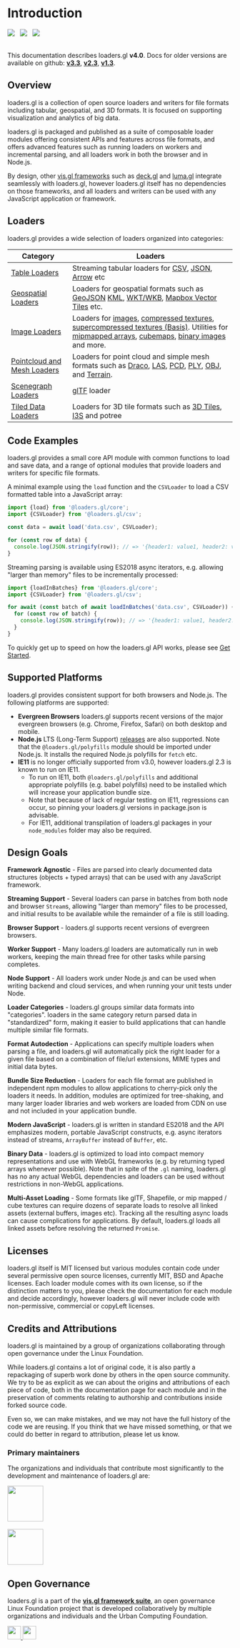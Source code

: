 # Introduction

<img src="https://badge.fury.io/js/%40loaders.gl%2Fcore.svg" /> &nbsp;
<img src="https://img.shields.io/badge/License-MIT-green.svg" /> &nbsp;
<img src="https://img.shields.io/npm/dm/@loaders.gl/core.svg" />  &nbsp; &nbsp; &nbsp;
<br />
<br />

This documentation describes loaders.gl **v4.0**. Docs for older versions are available on github:
**[v3.3](https://github.com/visgl/loaders.gl/blob/3.3-release/docs/README.md)**,
**[v2.3](https://github.com/visgl/loaders.gl/blob/2.3-release/docs/README.md)**,
**[v1.3](https://github.com/visgl/loaders.gl/blob/1.3-release/docs/README.md)**.

## Overview

loaders.gl is a collection of open source loaders and writers for file formats including tabular, geospatial, and 3D formats. It is focused on supporting visualization and analytics of big data. 

loaders.gl is packaged and published as a suite of composable loader modules offering consistent APIs and features across file formats, and offers advanced features such as running loaders on workers and incremental parsing, and all loaders work in both the browser and in Node.js.

By design, other [vis.gl frameworks](https://vis.gl/frameworks) such as [deck.gl](https://deck.gl) and [luma.gl](https://luma.gl) integrate seamlessly with loaders.gl, however loaders.gl itself has no dependencies on those frameworks, and all loaders and writers can be used with any JavaScript application or framework.

## Loaders

loaders.gl provides a wide selection of loaders organized into categories:

| Category                                                         | Loaders                                                                                                                                                                                                                                                                                                                                                                                                                                                                              |
| ---------------------------------------------------------------- | ------------------------------------------------------------------------------------------------------------------------------------------------------------------------------------------------------------------------------------------------------------------------------------------------------------------------------------------------------------------------------------------------------------------------------------------------------------------------------------ |
| [Table Loaders](docs/specifications/category-table)              | Streaming tabular loaders for [CSV](modules/csv/docs/api-reference/csv-loader), [JSON](modules/json/docs/api-reference/json-loader), [Arrow](modules/arrow/docs/api-reference/arrow-loader) etc                                                                                                                                                                                                                                                                                      |
| [Geospatial Loaders](docs/specifications/category-gis)           | Loaders for geospatial formats such as [GeoJSON](/docs/modules/json/api-reference/geojson-loader) [KML](modules/kml/docs/api-reference/kml-loader), [WKT/WKB](modules/wkt/docs/api-reference/wkt-loader), [Mapbox Vector Tiles](modules/mvt/docs/api-reference/mvt-loader) etc.                                                                                                                                                                                                   |
| [Image Loaders](docs/specifications/category-image)              | Loaders for [images](modules/images/docs/api-reference/image-loader), [compressed textures](modules/textures/docs/api-reference/compressed-texture-loader), [supercompressed textures (Basis)](modules/textures/docs/api-reference/basis-loader). Utilities for [mipmapped arrays](/docs/modules/textures/api-reference/load-image-array), [cubemaps](/docs/modules/textures/api-reference/load-image-cube), [binary images](/docs/modules/images/api-reference/binary-image-api) and more. |
| [Pointcloud and Mesh Loaders](docs/specifications/category-mesh) | Loaders for point cloud and simple mesh formats such as [Draco](modules/draco/docs/api-reference/draco-loader), [LAS](modules/las/docs/api-reference/las-loader), [PCD](modules/pcd/docs/api-reference/pcd-loader), [PLY](modules/ply/docs/api-reference/ply-loader), [OBJ](modules/obj/docs/api-reference/obj-loader), and [Terrain](modules/terrain/docs/api-reference/terrain-loader).                                                                                            |
| [Scenegraph Loaders](docs/specifications/category-scenegraph)    | [glTF](modules/gltf/docs/api-reference/gltf-loader) loader                                                                                                                                                                                                                                                                                                                                                                                                                           |
| [Tiled Data Loaders](docs/specifications/category-3d-tiles)         | Loaders for 3D tile formats such as [3D Tiles](/docs/modules/3d-tiles/api-reference/tiles-3d-loader), [I3S](/docs/modules/i3s/api-reference/i3s-loader) and potree                                                                                                                                                                                                                                                                                                                             |

## Code Examples

loaders.gl provides a small core API module with common functions to load and save data, and a range of optional modules that provide loaders and writers for specific file formats.

A minimal example using the `load` function and the `CSVLoader` to load a CSV formatted table into a JavaScript array:

```typescript
import {load} from '@loaders.gl/core';
import {CSVLoader} from '@loaders.gl/csv';

const data = await load('data.csv', CSVLoader);

for (const row of data) {
  console.log(JSON.stringify(row)); // => '{header1: value1, header2: value2}'
}
```

Streaming parsing is available using ES2018 async iterators, e.g. allowing "larger than memory" files to be incrementally processed:

```typescript
import {loadInBatches} from '@loaders.gl/core';
import {CSVLoader} from '@loaders.gl/csv';

for await (const batch of await loadInBatches('data.csv', CSVLoader)) {
  for (const row of batch) {
    console.log(JSON.stringify(row)); // => '{header1: value1, header2: value2}'
  }
}
```

To quickly get up to speed on how the loaders.gl API works, please see [Get Started](docs/developer-guide/get-started).

## Supported Platforms

loaders.gl provides consistent support for both browsers and Node.js. The following platforms are supported:

- **Evergreen Browsers** loaders.gl supports recent versions of the major evergreen browsers (e.g. Chrome, Firefox, Safari) on both desktop and mobile.
- **Node.js** LTS (Long-Term Support) [releases](https://nodejs.org/en/about/releases/) are also supported. Note that the `@loaders.gl/polyfills` module should be imported under Node.js. It installs the required Node.js polyfills for `fetch` etc.
- **IE11** is no longer officially supported from v3.0, however loaders.gl 2.3 is known to run on IE11.
  - To run on IE11, both `@loaders.gl/polyfills` and additional appropriate polyfills (e.g. babel polyfills) need to be installed which will increase your application bundle size.
  - Note that because of lack of regular testing on IE11, regressions can occur, so pinning your loaders.gl versions in package.json is advisable.
  - For IE11, additional transpilation of loaders.gl packages in your `node_modules` folder may also be required.
## Design Goals

**Framework Agnostic** - Files are parsed into clearly documented data structures (objects + typed arrays) that can be used with any JavaScript framework.

**Streaming Support** - Several loaders can parse in batches from both node and browser `Stream`s, allowing "larger than memory" files to be processed, and initial results to be available while the remainder of a file is still loading.

**Browser Support** - loaders.gl supports recent versions of evergreen browsers.

**Worker Support** - Many loaders.gl loaders are automatically run in web workers, keeping the main thread free for other tasks while parsing completes.

**Node Support** - All loaders work under Node.js and can be used when writing backend and cloud services, and when running your unit tests under Node.

**Loader Categories** - loaders.gl groups similar data formats into "categories". loaders in the same category return parsed data in "standardized" form, making it easier to build applications that can handle multiple similar file formats.

**Format Autodection** - Applications can specify multiple loaders when parsing a file, and loaders.gl will automatically pick the right loader for a given file based on a combination of file/url extensions, MIME types and initial data bytes.

**Bundle Size Reduction** - Loaders for each file format are published in independent npm modules to allow applications to cherry-pick only the loaders it needs. In addition, modules are optimized for tree-shaking, and many larger loader libraries and web workers are loaded from CDN on use and not included in your application bundle.

**Modern JavaScript** - loaders.gl is written in standard ES2018 and the API emphasizes modern, portable JavaScript constructs, e.g. async iterators instead of streams, `ArrayBuffer` instead of `Buffer`, etc.

**Binary Data** - loaders.gl is optimized to load into compact memory representations and use with WebGL frameworks (e.g. by returning typed arrays whenever possible). Note that in spite of the `.gl` naming, loaders.gl has no any actual WebGL dependencies and loaders can be used without restrictions in non-WebGL applications.

**Multi-Asset Loading** - Some formats like glTF, Shapefile, or mip mapped / cube textures can require dozens of separate loads to resolve all linked assets (external buffers, images etc). Tracking all the resulting async loads can cause complications for applications. By default, loaders.gl loads all linked assets before resolving the returned `Promise`.

## Licenses

loaders.gl itself is MIT licensed but various modules contain code under several permissive open source licenses, currently MIT, BSD and Apache licenses. Each loader module comes with its own license, so if the distinction matters to you, please check the documentation for each module and decide accordingly, however loaders.gl will never include code with non-permissive, commercial or copyLeft licenses.

## Credits and Attributions

loaders.gl is maintained by a group of organizations collaborating through open governance under the Linux Foundation.

While loaders.gl contains a lot of original code, it is also partly a repackaging of superb work done by others in the open source community. We try to be as explicit as we can about the origins and attributions of each piece of code, both in the documentation page for each module and in the preservation of comments relating to authorship and contributions inside forked source code.

Even so, we can make mistakes, and we may not have the full history of the code we are reusing. If you think that we have missed something, or that we could do better in regard to attribution, please let us know.

### Primary maintainers

The organizations and individuals that contribute most significantly to the development and maintenance of loaders.gl are:

<p style={{marginLeft: 30, marginRight: 'auto'}}>
  <a href="https://studio.foursquare.com">
    <img height="80" src="https://raw.githubusercontent.com/visgl/deck.gl-data/master/images/logos/Foursquare.svg" />
  </a>
  <br />
  <br />
  <a href="https://carto.com">
    <img height="80" src="https://raw.githubusercontent.com/visgl/deck.gl-data/master/images/logos/carto.svg" />
  </a>
</p>

## Open Governance

loaders.gl is a part of the <a href="https://vis.gl"><b>vis.gl framework suite</b></a>, an open governance Linux Foundation project that is developed collaboratively by multiple organizations and individuals and the Urban Computing Foundation.

<a href="https://vis.gl">
  <img height="30" src="https://raw.githubusercontent.com/visgl/deck.gl-data/master/images/logos/openjsf-color-textg.png" />
  <span style={{paddingLeft: 50}} />
  <img height="30" src="https://raw.githubusercontent.com/visgl/deck.gl-data/master/images/logos/vis-logo.png" />
</a>
